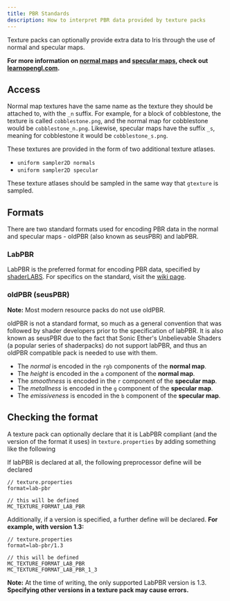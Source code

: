```yaml
---
title: PBR Standards
description: How to interpret PBR data provided by texture packs
---
```


Texture packs can optionally provide extra data to Iris through the use of normal and specular maps.

**For more information on [normal maps](https://learnopengl.com/Advanced-Lighting/Normal-Mapping) and [specular maps](https://learnopengl.com/Lighting/Lighting-maps), check out [learnopengl.com](https://learnopengl.com).**

## Access

Normal map textures have the same name as the texture they should be attached to, with the `_n` suffix. For example, for a block of cobblestone, the texture is called `cobblestone.png`, and the normal map for cobblestone would be `cobblestone_n.png`. Likewise, specular maps have the suffix `_s`, meaning for cobblestone it would be `cobblestone_s.png`.

These textures are provided in the form of two additional texture atlases.
- `uniform sampler2D normals`
- `uniform sampler2D specular`

These texture atlases should be sampled in the same way that `gtexture` is sampled.

## Formats
There are two standard formats used for encoding PBR data in the normal and specular maps - oldPBR (also known as seusPBR) and labPBR.

### LabPBR
LabPBR is the preferred format for encoding PBR data, specified by [shaderLABS](https://shaderlabs.org/). For specifics on the standard, visit the [wiki page](https://shaderlabs.org/wiki/LabPBR_Material_Standard).

### oldPBR (seusPBR)

**Note:** Most modern resource packs do not use oldPBR.

oldPBR is not a standard format, so much as a general convention that was followed by shader developers prior to the specification of labPBR. It is also known as seusPBR due to the fact that Sonic Ether's Unbelievable Shaders (a popular series of shaderpacks) do not support labPBR, and thus an oldPBR compatible pack is needed to use with them.

- The *normal* is encoded in the `rgb` components of the **normal map**.
- The *height* is encoded in the `a` component of the **normal map**.
- The *smoothness* is encoded in the `r` component of the **specular map**.
- The *metallness* is encoded in the `g` component of the **specular map**.
- The *emissiveness* is encoded in the `b` component of the **specular map**.

## Checking the format
A texture pack can optionally declare that it is LabPBR compliant (and the version of the format it uses) in `texture.properties` by adding something like the following


If labPBR is declared at all, the following preprocessor define will be declared
```
// texture.properties
format=lab-pbr
```
```
// this will be defined
MC_TEXTURE_FORMAT_LAB_PBR
```

Additionally, if a version is specified, a further define will be declared. **For example, with version 1.3:**
```
// texture.properties
format=lab-pbr/1.3
```
```
// this will be defined
MC_TEXTURE_FORMAT_LAB_PBR
MC_TEXTURE_FORMAT_LAB_PBR_1_3
```

**Note:** At the time of writing, the only supported LabPBR version is 1.3. **Specifying other versions in a texture pack may cause errors.**

